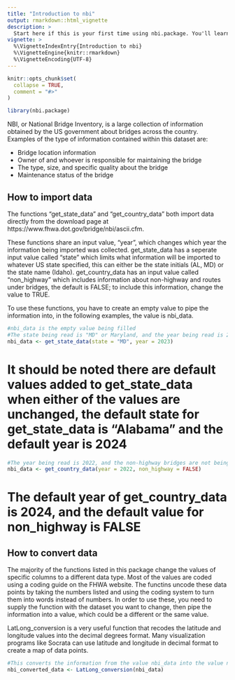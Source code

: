 ```yaml
---
title: "Introduction to nbi"
output: rmarkdown::html_vignette
description: >
  Start here if this is your first time using nbi.package. You'll learn what nbi data is, how to import data to begin working on it, and example of how this package should be used.
vignette: >
  %\VignetteIndexEntry{Introduction to nbi}
  %\VignetteEngine{knitr::rmarkdown}
  %\VignetteEncoding{UTF-8}
---
```


```r
knitr::opts_chunk$set(
  collapse = TRUE,
  comment = "#>"
)
```

```r
library(nbi.package)
```

NBI, or National Bridge Inventory, is a large collection of information obtained by the US government about bridges across the country. 
Examples of the type of information contained within this dataset are:

* Bridge location information
* Owner of and whoever is responsible for maintaining the bridge
* The type, size, and specific quality about the bridge
* Maintenance status of the bridge

## How to import data

The functions "get_state_data" and "get_country_data" both import data directly from the download page at https://www.fhwa.dot.gov/bridge/nbi/ascii.cfm. 

These functions share an input value, "year", which changes which year the information being imported was collected. get_state_data has a seperate input value called "state" which limits what information will be imported to whatever US state specified, this can either be the state initials (AL, MD) or the state name (Idaho). get_country_data has an input value called "non_highway" which includes information about non-highway and routes under bridges, the default is FALSE; to include this information, change the value to TRUE.

To use these functions, you have to create an empty value to pipe the information into, in the following examples, the value is nbi_data. 

```r
#nbi_data is the empty value being filled
#The state being read is "MD" or Maryland, and the year being read is 2023
nbi_data <- get_state_data(state = "MD", year = 2023)
```

# It should be noted there are default values added to get_state_data when either of the values are unchanged, the default state for get_state_data is "Alabama" and the default year is 2024

```r
#The year being read is 2022, and the non-highway bridges are not being included
nbi_data <- get_country_data(year = 2022, non_highway = FALSE)
```

# The default year of get_country_data is 2024, and the default value for non_highway is FALSE

## How to convert data

The majority of the functions listed in this package change the values of specific columns to a different data type. Most of the values are coded using a coding guide on the FHWA website. The functins uncode these data points by taking the numbers listed and using the coding system to turn them into words instead of numbers. In order to use these, you need to supply the function with the dataset you want to change, then pipe the information into a value, which could be a different or the same value. 

LatLong_conversion is a very useful function that recodes the latitude and longitude values into the decimal degrees format. Many visualization programs like Socrata can use latitude and longitude in decimal format to create a map of data points.

```r
#This converts the information from the value nbi_data into the value nbi_converted_data
nbi_converted_data <- LatLong_conversion(nbi_data)
```

